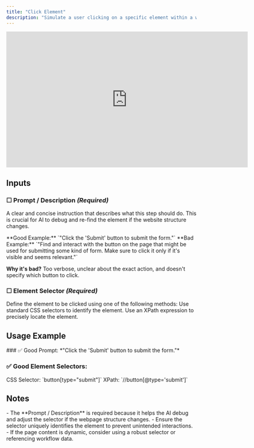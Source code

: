 ```yaml
---
title: "Click Element"
description: "Simulate a user clicking on a specific element within a webpage. Use this action to navigate through pages, trigger buttons, open dropdowns, and interact with dynamic elements."
---
```

<iframe
  width="640"
  height="360"
  src="https://www.youtube.com/embed/ouWvYxhG1sk?si=FHwnxNmO_zRY_vQo"
  title="Click Element Tutorial"
  frameBorder="0"
  allow="clipboard-write; fullscreen"
  allowFullScreen
  style={{ width: '100%', borderRadius: '0.5rem' }}
></iframe>

## Inputs

### ☐ Prompt / Description *(Required)*
A clear and concise instruction that describes what this step should do. This is crucial for AI to debug and re-find the element if the website structure changes.

<Note type="success">
  **Good Example:** `"Click the 'Submit' button to submit the form."`
</Note>

<Note type="danger">
  **Bad Example:** `"Find and interact with the button on the page that might be used for submitting some kind of form. Make sure to click it only if it's visible and seems relevant."`
  
  **Why it's bad?** Too verbose, unclear about the exact action, and doesn't specify which button to click.
</Note>

### ☐ Element Selector *(Required)*
Define the element to be clicked using one of the following methods:
<CardGroup cols={2}>
  <Card title="CSS Selector">
    Use standard CSS selectors to identify the element.
  </Card>
  <Card title="XPath">
    Use an XPath expression to precisely locate the element.
  </Card>
</CardGroup>

## Usage Example

<Card title="Scenario: Clicking a 'Submit' button on a form">
  ### ✅ Good Prompt:
  *"Click the 'Submit' button to submit the form."*

  ### ✅ Good Element Selectors:
  <Card>
    CSS Selector: `button[type="submit"]`
  </Card>

  <Card>
    XPath: `//button[@type='submit']`
  </Card>
</Card>

## Notes
<Warning>
  - The **Prompt / Description** is required because it helps the AI debug and adjust the selector if the webpage structure changes.
  - Ensure the selector uniquely identifies the element to prevent unintended interactions.
  - If the page content is dynamic, consider using a robust selector or referencing workflow data.
</Warning> 